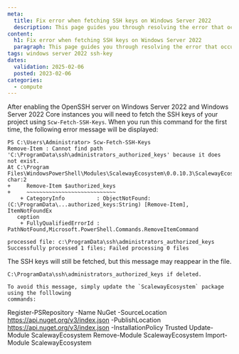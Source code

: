 ```yaml
---
meta:
  title: Fix error when fetching SSH keys on Windows Server 2022
  description: This page guides you through resolving the error that occurs when fetching SSH keys on Windows Server 2022.
content:
  h1: Fix error when fetching SSH keys on Windows Server 2022
  paragraph: This page guides you through resolving the error that occurs when fetching SSH keys on Windows Server 2022.
tags: windows server 2022 ssh-key
dates:
  validation: 2025-02-06
  posted: 2023-02-06
categories:
  - compute
---
```


After enabling the OpenSSH server on Windows Server 2022 and Windows Server 2022 Core instances you will
need to fetch the SSH keys of your project using `Scw-Fetch-SSH-Keys`. When you run this command for the first time, the following error message will be displayed:

```
PS C:\Users\Administrator> Scw-Fetch-SSH-Keys
Remove-Item : Cannot find path 'C:\ProgramData\ssh\administrators_authorized_keys' because it does not exist.
At C:\Program Files\WindowsPowerShell\Modules\ScalewayEcosystem\0.0.10.3\ScalewayEcosystem.psm1:54 char:2
+     Remove-Item $authorized_keys
+     ~~~~~~~~~~~~~~~~~~~~~~~~~~~~
    + CategoryInfo          : ObjectNotFound: (C:\ProgramData\...authorized_keys:String) [Remove-Item], ItemNotFoundEx
   ception
    + FullyQualifiedErrorId : PathNotFound,Microsoft.PowerShell.Commands.RemoveItemCommand

processed file: c:\ProgramData\ssh\administrators_authorized_keys
Successfully processed 1 files; Failed processing 0 files
```
The SSH keys will still be fetched, but this message may reappear in the file.
```.
C:\ProgramData\ssh\administrators_authorized_keys if deleted.

To avoid this message, simply update the `ScalewayEcosystem` package using the folllowing
commands:
```
Register-PSRepository -Name NuGet -SourceLocation https://api.nuget.org/v3/index.json -PublishLocation https://api.nuget.org/v3/index.json -InstallationPolicy Trusted
Update-Module ScalewayEcosystem
Remove-Module ScalewayEcosystem
Import-Module ScalewayEcosystem
```

